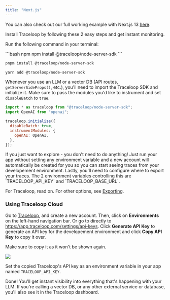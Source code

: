 ```yaml
---
title: "Next.js"
---
```


You can also check out our full working example with Next.js 13 [here](https://github.com/traceloop/openllmetry-nextjs-demo).

Install Traceloop by following these 2 easy steps and get instant monitoring.

<Steps>
<Step title="Install the SDK">

Run the following command in your terminal:

<CodeGroup>
```bash npm
npm install @traceloop/node-server-sdk
```

```bash pnpm
pnpm install @traceloop/node-server-sdk
```

```bash yarn
yarn add @traceloop/node-server-sdk
```

</CodeGroup>

Whenever you use an LLM or a vector DB (API routes, `getServerSideProps()`, etc.),
you'll need to import the Traceloop SDK and initialize it. Make sure to pass
the modules you'd like to instrument and set `disableBatch` to `true`.

```js
import * as traceloop from "@traceloop/node-server-sdk";
import OpenAI from "openai";

traceloop.initialize({
  disableBatch: true,
  instrumentModules: {
    openAI: OpenAI,
  },
});
```

</Step>

<Step title="Configure trace exporting">
<Tip>
  If you just want to explore - you don't need to do anything! Just run your app
  without setting any environment variable and a new account will automatically
  be created for you so you can start seeing traces from your developement
  environment.
</Tip>
Lastly, you'll need to configure where to export your traces.
The 2 environment variables controlling this are `TRACELOOP_API_KEY` and `TRACELOOP_BASE_URL`.

For Traceloop, read on. For other options, see [Exporting](/openllmetry/integrations/exporting).

### Using Traceloop Cloud

Go to [Traceloop](https://app.traceloop.com), and create a new account.
Then, click on **Environments** on the left-hand navigation bar. Or go to directly to https://app.traceloop.com/settings/api-keys.
Click **Generate API Key** to generate an API key for the developement environment and click **Copy API Key** to copy it over.

<Warning>Make sure to copy it as it won't be shown again.</Warning>

<Frame>
  <img src="/img/apikey.png" />
</Frame>

Set the copied Traceloop's API key as an environment variable in your app named `TRACELOOP_API_KEY`.

Done! You'll get instant visibility into everything that's happening with your LLM.
If you're calling a vector DB, or any other external service or database, you'll also see it in the Traceloop dashboard.

</Step>
</Steps>
